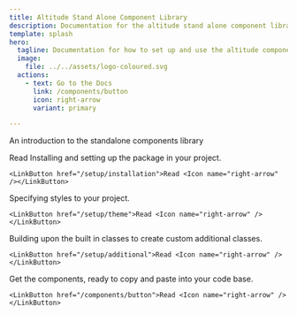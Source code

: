 ```yaml
---
title: Altitude Stand Alone Component Library
description: Documentation for the altitude stand alone component library
template: splash
hero:
  tagline: Documentation for how to set up and use the altitude component library.
  image:
    file: ../../assets/logo-coloured.svg
  actions:
    - text: Go to the Docs
      link: /components/button
      icon: right-arrow
      variant: primary

---
```




<CardGrid stagger>
  <Card title="Introduction" icon="open-book">
    An introduction to the standalone components library

   <LinkButton href="/setup/introduction">Read <Icon name="right-arrow" /></LinkButton>
  </Card>
  <Card title="Installation" icon="rocket">
    Installing and setting up the package in your project.

    <LinkButton href="/setup/installation">Read <Icon name="right-arrow" /></LinkButton>
  </Card>
  <Card title="Themes" icon="pen">
    Specifying styles to your project.

    <LinkButton href="/setup/theme">Read <Icon name="right-arrow" /></LinkButton>
  </Card>
  <Card title="Custom Components" icon="add-document">
    Building upon the built in classes to create custom additional classes.

    <LinkButton href="/setup/additional">Read <Icon name="right-arrow" /></LinkButton>
  </Card>
   <Card title="Components" icon="puzzle">
    Get the components, ready to copy and paste into your code base.

    <LinkButton href="/components/button">Read <Icon name="right-arrow" /></LinkButton>
  </Card>
</CardGrid>